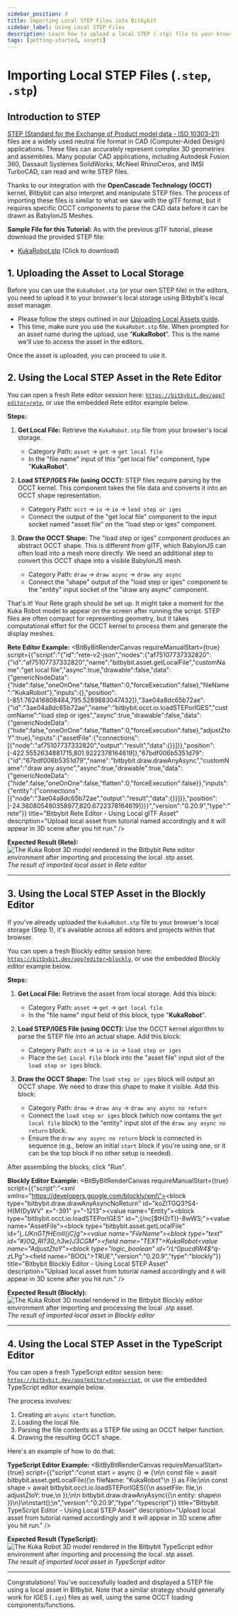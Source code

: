 ```yaml
---
sidebar_position: 4
title: Importing Local STEP Files into Bitbybit
sidebar_label: Using Local STEP Files
description: Learn how to upload a local STEP (.stp) file to your browser storage and then import, parse, and display it in Bitbybit using OCCT with Rete, Blockly, and TypeScript editors.
tags: [getting-started, assets]
---
```



# Importing Local STEP Files (`.step`, `.stp`)

## Introduction to STEP

[STEP (Standard for the Exchange of Product model data - ISO 10303-21)](https://en.wikipedia.org/wiki/ISO_10303-21) files are a widely used neutral file format in CAD (Computer-Aided Design) applications. These files can accurately represent complex 3D geometries and assemblies. Many popular CAD applications, including Autodesk Fusion 360, Dassault Systèmes SolidWorks, McNeel RhinoCeros, and IMSI TurboCAD, can read and write STEP files.

Thanks to our integration with the **OpenCascade Technology (OCCT)** kernel, Bitbybit can also interpret and manipulate STEP files. The process of importing these files is similar to what we saw with the glTF format, but it requires specific OCCT components to parse the CAD data before it can be drawn as BabylonJS Meshes.

**Sample File for this Tutorial:**
As with the previous glTF tutorial, please download the provided STEP file:
*   [KukaRobot.stp](https://ik.imagekit.io/bitbybit/app/assets/start/blockly/local-assets/KukaRobot.stp) (Click to download)

## 1. Uploading the Asset to Local Storage

Before you can use the `KukaRobot.stp` (or your own STEP file) in the editors, you need to upload it to your browser's local storage using Bitbybit's local asset manager.
*   Please follow the steps outlined in our [Uploading Local Assets guide](/learn/getting-started/basics/assets/local/uploading).
*   This time, make sure you use the `KukaRobot.stp` file. When prompted for an asset name during the upload, use "**KukaRobot**". This is the name we'll use to access the asset in the editors.

Once the asset is uploaded, you can proceed to use it.

## 2. Using the Local STEP Asset in the Rete Editor

You can open a fresh Rete editor session here: [`https://bitbybit.dev/app?editor=rete`](https://bitbybit.dev/app?editor=rete), or use the embedded Rete editor example below.

**Steps:**

1.  **Get Local File:**
    Retrieve the `KukaRobot.stp` file from your browser's local storage.
    *   Category Path: `asset` -> `get` -> `get local file`
    *   In the "file name" input of this "get local file" component, type "**KukaRobot**".

2.  **Load STEP/IGES File (using OCCT):**
    STEP files require parsing by the OCCT kernel. This component takes the file data and converts it into an OCCT shape representation.
    *   Category Path: `occt` -> `io` -> `io` -> `load step or iges`
    *   Connect the output of the "get local file" component to the input socket named "asset file" on the "load step or iges" component.

3.  **Draw the OCCT Shape:**
    The "load step or iges" component produces an abstract OCCT shape. This is different from glTF, which BabylonJS can often load into a mesh more directly. We need an additional step to convert this OCCT shape into a visible BabylonJS mesh.
    *   Category Path: `draw` -> `draw async` -> `draw any async`
    *   Connect the "shape" output of the "load step or iges" component to the "entity" input socket of the "draw any async" component.

That's it! Your Rete graph should be set up. It might take a moment for the Kuka Robot model to appear on the screen after running the script. STEP files are often compact for representing geometry, but it takes computational effort for the OCCT kernel to process them and generate the display meshes.

**Rete Editor Example:**
<BitByBitRenderCanvas
  requireManualStart={true}
  script={{"script":"{\"id\":\"rete-v2-json\",\"nodes\":{\"af75107737332820\":{\"id\":\"af75107737332820\",\"name\":\"bitbybit.asset.getLocalFile\",\"customName\":\"get local file\",\"async\":true,\"drawable\":false,\"data\":{\"genericNodeData\":{\"hide\":false,\"oneOnOne\":false,\"flatten\":0,\"forceExecution\":false},\"fileName\":\"KukaRobot\"},\"inputs\":{},\"position\":[-851.762416808484,795.5289883047432]},\"3ae04a8dc65b72ae\":{\"id\":\"3ae04a8dc65b72ae\",\"name\":\"bitbybit.occt.io.loadSTEPorIGES\",\"customName\":\"load step or iges\",\"async\":true,\"drawable\":false,\"data\":{\"genericNodeData\":{\"hide\":false,\"oneOnOne\":false,\"flatten\":0,\"forceExecution\":false},\"adjustZtoY\":true},\"inputs\":{\"assetFile\":{\"connections\":[{\"node\":\"af75107737332820\",\"output\":\"result\",\"data\":{}}]}},\"position\":[-422.5552634881715,801.9222378164619]},\"67bdf006b5351d79\":{\"id\":\"67bdf006b5351d79\",\"name\":\"bitbybit.draw.drawAnyAsync\",\"customName\":\"draw any async\",\"async\":true,\"drawable\":true,\"data\":{\"genericNodeData\":{\"hide\":false,\"oneOnOne\":false,\"flatten\":0,\"forceExecution\":false}},\"inputs\":{\"entity\":{\"connections\":[{\"node\":\"3ae04a8dc65b72ae\",\"output\":\"result\",\"data\":{}}]}},\"position\":[-24.360805480358977,820.6722378164619]}}}","version":"0.20.9","type":"rete"}}
  title="Bitbybit Rete Editor - Using Local glTF Asset"
  description="Upload local asset from tutorial named accordingly and it will appear in 3D scene after you hit run."
/>


**Expected Result (Rete):**
![The Kuka Robot 3D model rendered in the Bitbybit Rete editor environment after importing and processing the local .stp asset.](https://ik.imagekit.io/bitbybit/app/assets/start/general/assets/local/kuka-robot-rete.jpeg "Result of imported local STEP asset in Rete editor")
*The result of imported local asset in Rete editor*

---

## 3. Using the Local STEP Asset in the Blockly Editor

If you've already uploaded the `KukaRobot.stp` file to your browser's local storage (Step 1), it's available across all editors and projects within that browser.

You can open a fresh Blockly editor session here: [`https://bitbybit.dev/app?editor=blockly`](https://bitbybit.dev/app?editor=blockly), or use the embedded Blockly editor example below.

**Steps:**

1.  **Get Local File:**
    Retrieve the asset from local storage. Add this block:
    *   Category Path: `asset` -> `get` -> `get local file`
    *   In the "file name" input field of this block, type "**KukaRobot**".

2.  **Load STEP/IGES File (using OCCT):**
    Use the OCCT kernel algorithm to parse the STEP file into an actual shape. Add this block:
    *   Category Path: `occt` -> `io` -> `io` -> `load step or iges`
    *   Place the `Get Local File` block into the "asset file" input slot of the `load step or iges` block.

3.  **Draw the OCCT Shape:**
    The `load step or iges` block will output an OCCT shape. We need to draw this shape to make it visible. Add this block:
    *   Category Path: `draw` -> `draw any` -> `draw any async no return`
    *   Connect the `load step or iges` block (which now contains the `get local file` block) to the "entity" input slot of the `draw any async no return` block.
    *   Ensure the `draw any async no return` block is connected in sequence (e.g., below an initial `start` block if you're using one, or it can be the top block if no other setup is needed).

After assembling the blocks, click "Run".

**Blockly Editor Example:**
<BitByBitRenderCanvas
  requireManualStart={true}
  script={{"script":"<xml xmlns=\"https://developers.google.com/blockly/xml\"><block type=\"bitbybit.draw.drawAnyAsyncNoReturn\" id=\"koZlTGQ3?S4-H{M(DyWV\" x=\"-391\" y=\"-1213\"><value name=\"Entity\"><block type=\"bitbybit.occt.io.loadSTEPorIGES\" id=\";(/nc[$tH2rT)}-8wWS;\"><value name=\"AssetFile\"><block type=\"bitbybit.asset.getLocalFile\" id=\"j,*.UKnGTfHEmlI{jC]g\"><value name=\"FileName\"><block type=\"text\" id=\"#}0Q_Rl?30_h3w}J3CGM\"><field name=\"TEXT\">KukaRobot</field></block></value></block></value><value name=\"AdjustZtoY\"><block type=\"logic_boolean\" id=\"rL^0pucdlW4$^q-z*LPg\"><field name=\"BOOL\">TRUE</field></block></value></block></value></block></xml>","version":"0.20.9","type":"blockly"}}
  title="Bitbybit Blockly Editor - Using Local STEP Asset"
  description="Upload local asset from tutorial named accordingly and it will appear in 3D scene after you hit run."
/>


**Expected Result (Blockly):**
![The Kuka Robot 3D model rendered in the Bitbybit Blockly editor environment after importing and processing the local .stp asset.](https://ik.imagekit.io/bitbybit/app/assets/start/general/assets/local/kuka-robot-blockly.jpeg "Result of imported local STEP asset in Blockly editor")
*The result of imported local asset in Blockly editor*

---

## 4. Using the Local STEP Asset in the TypeScript Editor

You can open a fresh TypeScript editor session here: [`https://bitbybit.dev/app?editor=typescript`](https://bitbybit.dev/app?editor=typescript), or use the embedded TypeScript editor example below.

The process involves:
1.  Creating an `async start` function.
2.  Loading the local file.
3.  Parsing the file contents as a STEP file using an OCCT helper function.
4.  Drawing the resulting OCCT shape.

Here's an example of how to do that:

**TypeScript Editor Example:**
<BitByBitRenderCanvas
  requireManualStart={true}
  script={{"script":"const start = async () => {\n\n    const file = await bitbybit.asset.getLocalFile({\n        fileName: \"KukaRobot\"\n    }) as File;\n\n    const shape = await bitbybit.occt.io.loadSTEPorIGES({\n        assetFile: file,\n        adjustZtoY: true,\n    });\n\n    bitbybit.draw.drawAnyAsync({\n        entity: shape\n    })\n}\n\nstart();\n","version":"0.20.9","type":"typescript"}}
  title="Bitbybit TypeScript Editor - Using Local STEP Asset"
  description="Upload local asset from tutorial named accordingly and it will appear in 3D scene after you hit run."
/>

**Expected Result (TypeScript):**
![The Kuka Robot 3D model rendered in the Bitbybit TypeScript editor environment after importing and processing the local .stp asset.](https://ik.imagekit.io/bitbybit/app/assets/start/general/assets/local/kuka-robot-typescript.jpeg "Result of imported local STEP asset in TypeScript editor")
*The result of imported local asset in TypeScript editor*

---

Congratulations! You've successfully loaded and displayed a STEP file using a local asset in Bitbybit. Note that a similar strategy should generally work for IGES (`.igs`) files as well, using the same OCCT loading components/functions.